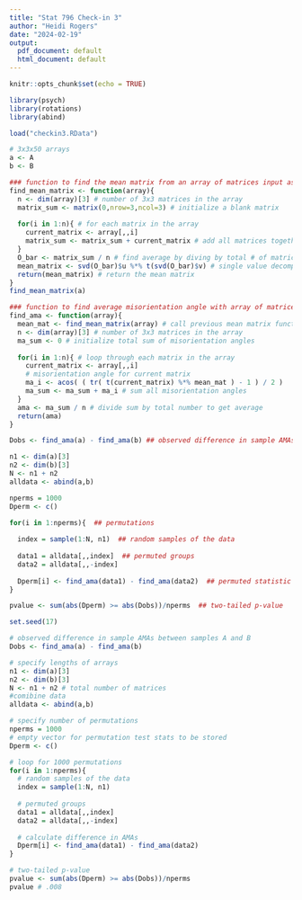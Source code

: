 ```yaml
---
title: "Stat 796 Check-in 3"
author: "Heidi Rogers"
date: "2024-02-19"
output:
  pdf_document: default
  html_document: default
---
```


```r
knitr::opts_chunk$set(echo = TRUE)

library(psych)
library(rotations)
library(abind)
```

```r
load("checkin3.RData")

# 3x3x50 arrays
a <- A
b <- B
```

```r
### function to find the mean matrix from an array of matrices input as "array"
find_mean_matrix <- function(array){
  n <- dim(array)[3] # number of 3x3 matrices in the array
  matrix_sum <- matrix(0,nrow=3,ncol=3) # initialize a blank matrix
  
  for(i in 1:n){ # for each matrix in the array
    current_matrix <- array[,,i]
    matrix_sum <- matrix_sum + current_matrix # add all matrices together
  }
  O_bar <- matrix_sum / n # find average by diving by total # of matrices
  mean_matrix <- svd(O_bar)$u %*% t(svd(O_bar)$v) # single value decomposition
  return(mean_matrix) # return the mean matrix
}
find_mean_matrix(a)
```

```r
### function to find average misorientation angle with array of matrices input as "array"
find_ama <- function(array){
  mean_mat <- find_mean_matrix(array) # call previous mean matrix function
  n <- dim(array)[3] # number of 3x3 matrices in the array
  ma_sum <- 0 # initialize total sum of misorientation angles
  
  for(i in 1:n){ # loop through each matrix in the array
    current_matrix <- array[,,i]
    # misorientation angle for current matrix
    ma_i <- acos( ( tr( t(current_matrix) %*% mean_mat ) - 1 ) / 2 )
    ma_sum <- ma_sum + ma_i # sum all misorientation angles
  }
  ama <- ma_sum / n # divide sum by total number to get average 
  return(ama)
}
```

```r

Dobs <- find_ama(a) - find_ama(b) ## observed difference in sample AMAs 

n1 <- dim(a)[3] 
n2 <- dim(b)[3] 
N <- n1 + n2
alldata <- abind(a,b)

nperms = 1000
Dperm <- c()

for(i in 1:nperms){  ## permutations
  
  index = sample(1:N, n1)  ## random samples of the data
  
  data1 = alldata[,,index]  ## permuted groups
  data2 = alldata[,,-index]
  
  Dperm[i] <- find_ama(data1) - find_ama(data2)  ## permuted statistic
}

pvalue <- sum(abs(Dperm) >= abs(Dobs))/nperms  ## two-tailed p-value
```

```r
set.seed(17)

# observed difference in sample AMAs between samples A and B
Dobs <- find_ama(a) - find_ama(b)

# specify lengths of arrays
n1 <- dim(a)[3] 
n2 <- dim(b)[3] 
N <- n1 + n2 # total number of matrices 
#comibine data
alldata <- abind(a,b)

# specify number of permutations
nperms = 1000
# empty vector for permutation test stats to be stored
Dperm <- c()

# loop for 1000 permutations
for(i in 1:nperms){ 
  # random samples of the data
  index = sample(1:N, n1)
  
  # permuted groups
  data1 = alldata[,,index]
  data2 = alldata[,,-index]
  
  # calculate difference in AMAs
  Dperm[i] <- find_ama(data1) - find_ama(data2)
}

# two-tailed p-value
pvalue <- sum(abs(Dperm) >= abs(Dobs))/nperms
pvalue # .008
```
